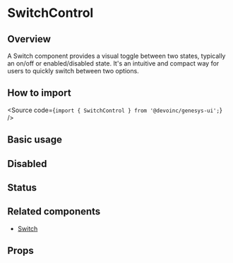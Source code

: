 

<Meta of={Stories} />

# SwitchControl

## Overview

A Switch component provides a visual toggle between two states, typically an
on/off or enabled/disabled state.
It's an intuitive and compact way for users to quickly switch between two options.

## How to import

<Source code={`import { SwitchControl } from '@devoinc/genesys-ui';`} />

## Basic usage

<Canvas of={Stories.Base} />

## Disabled

<Canvas of={Stories.Disabled} />

## Status

<Canvas of={Stories.Status} />

## Related components

- [Switch](?path=/docs/components-form-switch--overview)

## Props

<ArgTypes of={Stories} />
